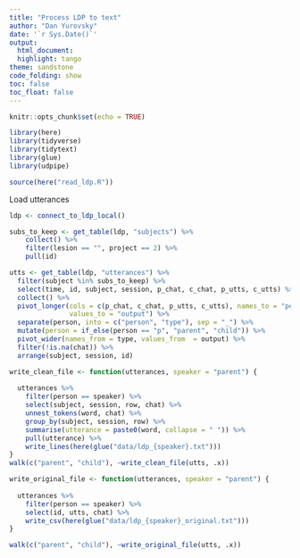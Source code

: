 ```yaml
---
title: "Process LDP to text"
author: "Dan Yurovsky"
date: '`r Sys.Date()`'
output:
  html_document:
  highlight: tango
theme: sandstone
code_folding: show
toc: false
toc_float: false
---
```

  
```r
knitr::opts_chunk$set(echo = TRUE)
```

```r
library(here)
library(tidyverse)
library(tidytext)
library(glue)
library(udpipe)
```

```r
source(here("read_ldp.R"))
```

Load utterances
```r
ldp <- connect_to_ldp_local()

subs_to_keep <- get_table(ldp, "subjects") %>%
    collect() %>%
    filter(lesion == "", project == 2) %>%
    pull(id)

utts <- get_table(ldp, "utterances") %>%
  filter(subject %in% subs_to_keep) %>%
  select(time, id, subject, session, p_chat, c_chat, p_utts, c_utts) %>%
  collect() %>%
  pivot_longer(cols = c(p_chat, c_chat, p_utts, c_utts), names_to = "person", 
               values_to = "output") %>%
  separate(person, into = c("person", "type"), sep = "_") %>%
  mutate(person = if_else(person == "p", "parent", "child")) %>%
  pivot_wider(names_from = type, values_from  = output) %>%
  filter(!is.na(chat)) %>%
  arrange(subject, session, id)

```

```r
write_clean_file <- function(utterances, speaker = "parent") {
  
  utterances %>%
    filter(person == speaker) %>%
    select(subject, session, row, chat) %>%
    unnest_tokens(word, chat) %>%
    group_by(subject, session, row) %>%
    summarise(utterance = paste0(word, collapse = " ")) %>%
    pull(utterance) %>%
    write_lines(here(glue("data/ldp_{speaker}.txt")))
}
walk(c("parent", "child"), ~write_clean_file(utts, .x))
```

```r
write_original_file <- function(utterances, speaker = "parent") {
  
  utterances %>%
    filter(person == speaker) %>%
    select(id, utts, chat) %>%
    write_csv(here(glue("data/ldp_{speaker}_original.txt")))
}

walk(c("parent", "child"), ~write_original_file(utts, .x))
```
